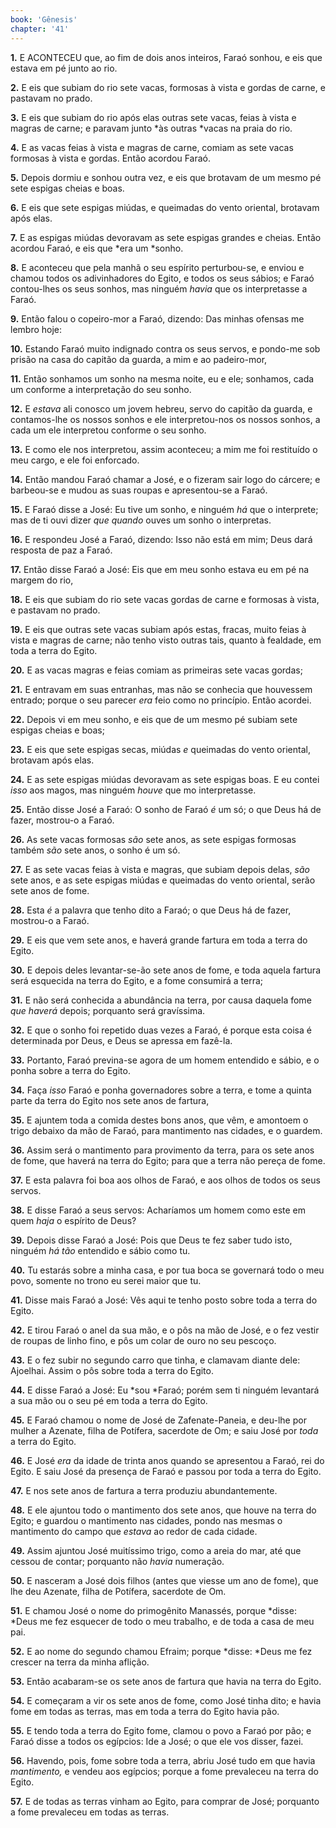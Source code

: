 ```yaml
---
book: 'Gênesis'
chapter: '41'
---
```


**1.** E ACONTECEU que, ao fim de dois anos inteiros, Faraó sonhou, e eis que estava em pé junto ao rio.

**2.** E eis que subiam do rio sete vacas, formosas à vista e gordas de carne, e pastavam no prado.

**3.** E eis que subiam do rio após elas outras sete vacas, feias à vista e magras de carne; e paravam junto *às outras *vacas na praia do rio.

**4.** E as vacas feias à vista e magras de carne, comiam as sete vacas formosas à vista e gordas. Então acordou Faraó.

**5.** Depois dormiu e sonhou outra vez, e eis que brotavam de um mesmo pé sete espigas cheias e boas.

**6.** E eis que sete espigas miúdas, e queimadas do vento oriental, brotavam após elas.

**7.** E as espigas miúdas devoravam as sete espigas grandes e cheias. Então acordou Faraó, e eis que *era um *sonho.

**8.** E aconteceu que pela manhã o seu espírito perturbou-se, e enviou e chamou todos os adivinhadores do Egito, e todos os seus sábios; e Faraó contou-lhes os seus sonhos, mas ninguém *havia* que os interpretasse a Faraó.

**9.** Então falou o copeiro-mor a Faraó, dizendo: Das minhas ofensas me lembro hoje:

**10.** Estando Faraó muito indignado contra os seus servos, e pondo-me sob prisão na casa do capitão da guarda, a mim e ao padeiro-mor,

**11.** Então sonhamos um sonho na mesma noite, eu e ele; sonhamos, cada um conforme a interpretação do seu sonho.

**12.** E *estava* ali conosco um jovem hebreu, servo do capitão da guarda, e contamos-lhe os nossos sonhos e ele interpretou-nos os nossos sonhos, a cada um ele interpretou conforme o seu sonho.

**13.** E como ele nos interpretou, assim aconteceu; a mim me foi restituído o meu cargo, e ele foi enforcado.

**14.** Então mandou Faraó chamar a José, e o fizeram sair logo do cárcere; e barbeou-se e mudou as suas roupas e apresentou-se a Faraó.

**15.** E Faraó disse a José: Eu tive um sonho, e ninguém *há* que o interprete; mas de ti ouvi dizer *que quando* ouves um sonho o interpretas.

**16.** E respondeu José a Faraó, dizendo: Isso não está em mim; Deus dará resposta de paz a Faraó.

**17.** Então disse Faraó a José: Eis que em meu sonho estava eu em pé na margem do rio,

**18.** E eis que subiam do rio sete vacas gordas de carne e formosas à vista, e pastavam no prado.

**19.** E eis que outras sete vacas subiam após estas, fracas, muito feias à vista e magras de carne; não tenho visto outras tais, quanto à fealdade, em toda a terra do Egito.

**20.** E as vacas magras e feias comiam as primeiras sete vacas gordas;

**21.** E entravam em suas entranhas, mas não se conhecia que houvessem entrado; porque o seu parecer *era* feio como no princípio. Então acordei.

**22.** Depois vi em meu sonho, e eis que de um mesmo pé subiam sete espigas cheias e boas;

**23.** E eis que sete espigas secas, miúdas *e* queimadas do vento oriental, brotavam após elas.

**24.** E as sete espigas miúdas devoravam as sete espigas boas. E eu contei *isso* aos magos, mas ninguém *houve* que mo interpretasse.

**25.** Então disse José a Faraó: O sonho de Faraó *é* um só; o que Deus há de fazer, mostrou-o a Faraó.

**26.** As sete vacas formosas *são* sete anos, as sete espigas formosas também *são* sete anos, o sonho é um só.

**27.** E as sete vacas feias à vista e magras, que subiam depois delas, *são* sete anos, e as sete espigas miúdas e queimadas do vento oriental, serão sete anos de fome.

**28.** Esta *é* a palavra que tenho dito a Faraó; o que Deus há de fazer, mostrou-o a Faraó.

**29.** E eis que vem sete anos, e haverá grande fartura em toda a terra do Egito.

**30.** E depois deles levantar-se-ão sete anos de fome, e toda aquela fartura será esquecida na terra do Egito, e a fome consumirá a terra;

**31.** E não será conhecida a abundância na terra, por causa daquela fome *que haverá* depois; porquanto será gravíssima.

**32.** E que o sonho foi repetido duas vezes a Faraó, é porque esta coisa é determinada por Deus, e Deus se apressa em fazê-la.

**33.** Portanto, Faraó previna-se agora de um homem entendido e sábio, e o ponha sobre a terra do Egito.

**34.** Faça *isso* Faraó e ponha governadores sobre a terra, e tome a quinta parte da terra do Egito nos sete anos de fartura,

**35.** E ajuntem toda a comida destes bons anos, que vêm, e amontoem o trigo debaixo da mão de Faraó, para mantimento nas cidades, e o guardem.

**36.** Assim será o mantimento para provimento da terra, para os sete anos de fome, que haverá na terra do Egito; para que a terra não pereça de fome.

**37.** E esta palavra foi boa aos olhos de Faraó, e aos olhos de todos os seus servos.

**38.** E disse Faraó a seus servos: Acharíamos um homem como este em quem *haja* o espírito de Deus?

**39.** Depois disse Faraó a José: Pois que Deus te fez saber tudo isto, ninguém *há tão* entendido e sábio como tu.

**40.** Tu estarás sobre a minha casa, e por tua boca se governará todo o meu povo, somente no trono eu serei maior que tu.

**41.** Disse mais Faraó a José: Vês aqui te tenho posto sobre toda a terra do Egito.

**42.** E tirou Faraó o anel da sua mão, e o pôs na mão de José, e o fez vestir de roupas de linho fino, e pôs um colar de ouro no seu pescoço.

**43.** E o fez subir no segundo carro que tinha, e clamavam diante dele: Ajoelhai. Assim o pôs sobre toda a terra do Egito.

**44.** E disse Faraó a José: Eu *sou *Faraó; porém sem ti ninguém levantará a sua mão ou o seu pé em toda a terra do Egito.

**45.** E Faraó chamou o nome de José de Zafenate-Paneia, e deu-lhe por mulher a Azenate, filha de Potífera, sacerdote de Om; e saiu José por *toda* a terra do Egito.

**46.** E José *era* da idade de trinta anos quando se apresentou a Faraó, rei do Egito. E saiu José da presença de Faraó e passou por toda a terra do Egito.

**47.** E nos sete anos de fartura a terra produziu abundantemente.

**48.** E ele ajuntou todo o mantimento dos sete anos, que houve na terra do Egito; e guardou o mantimento nas cidades, pondo nas mesmas o mantimento do campo que *estava* ao redor de cada cidade.

**49.** Assim ajuntou José muitíssimo trigo, como a areia do mar, até que cessou de contar; porquanto não *havia* numeração.

**50.** E nasceram a José dois filhos (antes que viesse um ano de fome), que lhe deu Azenate, filha de Potífera, sacerdote de Om.

**51.** E chamou José o nome do primogênito Manassés, porque *disse: *Deus me fez esquecer de todo o meu trabalho, e de toda a casa de meu pai.

**52.** E ao nome do segundo chamou Efraim; porque *disse: *Deus me fez crescer na terra da minha aflição.

**53.** Então acabaram-se os sete anos de fartura que havia na terra do Egito.

**54.** E começaram a vir os sete anos de fome, como José tinha dito; e havia fome em todas as terras, mas em toda a terra do Egito havia pão.

**55.** E tendo toda a terra do Egito fome, clamou o povo a Faraó por pão; e Faraó disse a todos os egípcios: Ide a José; o que ele vos disser, fazei.

**56.** Havendo, pois, fome sobre toda a terra, abriu José tudo em que havia *mantimento,* e vendeu aos egípcios; porque a fome prevaleceu na terra do Egito.

**57.** E de todas as terras vinham ao Egito, para comprar de José; porquanto a fome prevaleceu em todas as terras.